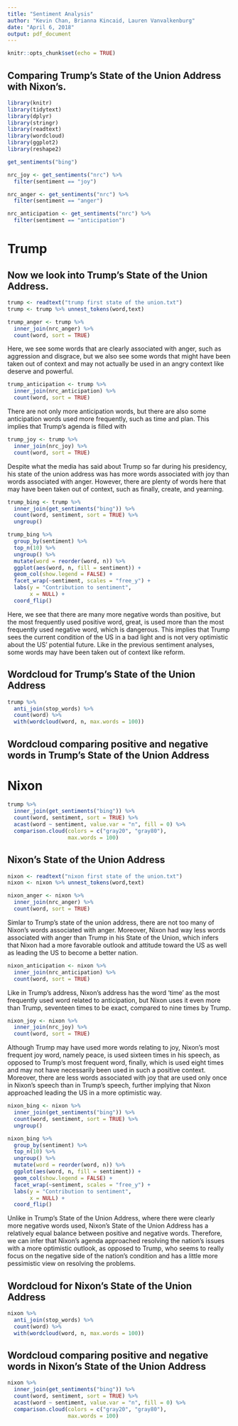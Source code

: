 ---
title: "Sentiment Analysis"
author: "Kevin Chan, Brianna Kincaid, Lauren Vanvalkenburg"
date: "April 6, 2018"
output: pdf_document
---

```{r setup, include=FALSE}
knitr::opts_chunk$set(echo = TRUE)
```

## Comparing Trump's State of the Union Address with Nixon's.

```{r}
library(knitr)
library(tidytext)
library(dplyr)
library(stringr)
library(readtext)
library(wordcloud)
library(ggplot2)
library(reshape2)

get_sentiments("bing")

nrc_joy <- get_sentiments("nrc") %>% 
  filter(sentiment == "joy")

nrc_anger <- get_sentiments("nrc") %>% 
  filter(sentiment == "anger")

nrc_anticipation <- get_sentiments("nrc") %>% 
  filter(sentiment == "anticipation")
```

# Trump

## Now we look into Trump's State of the Union Address.
```{r}
trump <- readtext("trump first state of the union.txt")
trump <- trump %>% unnest_tokens(word,text)

trump_anger <- trump %>% 
  inner_join(nrc_anger) %>%
  count(word, sort = TRUE)
```

Here, we see some words that are clearly associated with anger, such as aggression and disgrace, but we also see some words that might have been taken out of context and may not actually be used in an angry context like deserve and powerful.

```{r}
trump_anticipation <- trump %>% 
  inner_join(nrc_anticipation) %>%
  count(word, sort = TRUE)
```

There are not only more anticipation words, but there are also some anticipation words used more frequently, such as time and plan. This implies that Trump's agenda is filled with 

```{r}
trump_joy <- trump %>% 
  inner_join(nrc_joy) %>%
  count(word, sort = TRUE)
```

Despite what the media has said about Trump so far during his presidency, his state of the union address was has more words associated with joy than words associated with anger. However, there are plenty of words here that may have been taken out of context, such as finally, create, and yearning.

```{r}
trump_bing <- trump %>%
  inner_join(get_sentiments("bing")) %>%
  count(word, sentiment, sort = TRUE) %>%
  ungroup()

trump_bing %>%
  group_by(sentiment) %>%
  top_n(10) %>%
  ungroup() %>%
  mutate(word = reorder(word, n)) %>%
  ggplot(aes(word, n, fill = sentiment)) +
  geom_col(show.legend = FALSE) +
  facet_wrap(~sentiment, scales = "free_y") +
  labs(y = "Contribution to sentiment",
       x = NULL) +
  coord_flip()
```

Here, we see that there are many more negative words than positive, but the most frequently used positive word, great, is used more than the most frequently used negative word, which is dangerous. This implies that Trump sees the current condition of the US in a bad light and is not very optimistic about the US' potential future. Like in the previous sentiment analyses, some words may have been taken out of context like reform.


## Wordcloud for Trump's State of the Union Address

```{r}
trump %>%
  anti_join(stop_words) %>%
  count(word) %>%
  with(wordcloud(word, n, max.words = 100))
```

## Wordcloud comparing positive and negative words in Trump's State of the Union Address

# Nixon

```{r}
trump %>%
  inner_join(get_sentiments("bing")) %>%
  count(word, sentiment, sort = TRUE) %>%
  acast(word ~ sentiment, value.var = "n", fill = 0) %>%
  comparison.cloud(colors = c("gray20", "gray80"),
                   max.words = 100)
```

## Nixon's State of the Union Address

```{r}
nixon <- readtext("nixon first state of the union.txt")
nixon <- nixon %>% unnest_tokens(word,text)

nixon_anger <- nixon %>% 
  inner_join(nrc_anger) %>%
  count(word, sort = TRUE)
```

Simlar to Trump's state of the union address, there are not too many of Nixon's words associated with anger. Moreover, Nixon had way less words associated with anger than Trump in his State of the Union, which infers that Nixon had a more favorable outlook and attitude toward the US as well as leading the US to become a better nation.

```{r}
nixon_anticipation <- nixon %>% 
  inner_join(nrc_anticipation) %>%
  count(word, sort = TRUE)
```

Like in Trump's address, Nixon's address has the word 'time' as the most frequently used word related to anticipation, but Nixon uses it even more than Trump, seventeen times to be exact, compared to nine times by Trump.

```{r}
nixon_joy <- nixon %>% 
  inner_join(nrc_joy) %>%
  count(word, sort = TRUE)
```

Although Trump may have used more words relating to joy, Nixon's most frequent joy word, namely peace, is used sixteen times in his speech, as opposed to Trump's most frequent word, finally, which is used eight times and may not have necessarily been used in such a positive context. Moreover, there are less words associated with joy that are used only once in Nixon's speech than in Trump's speech, further implying that Nixon approached leading the US in a more optimistic way.

```{r}
nixon_bing <- nixon %>%
  inner_join(get_sentiments("bing")) %>%
  count(word, sentiment, sort = TRUE) %>%
  ungroup()

nixon_bing %>%
  group_by(sentiment) %>%
  top_n(10) %>%
  ungroup() %>%
  mutate(word = reorder(word, n)) %>%
  ggplot(aes(word, n, fill = sentiment)) +
  geom_col(show.legend = FALSE) +
  facet_wrap(~sentiment, scales = "free_y") +
  labs(y = "Contribution to sentiment",
       x = NULL) +
  coord_flip()
```

Unlike in Trump's State of the Union Address, where there were clearly more negative words used, Nixon's State of the Union Address has a relatively equal balance between positive and negative words. Therefore, we can infer that Nixon's agenda approached resolving the nation's issues with a more optimistic outlook, as opposed to Trump, who seems to really focus on the negative side of the nation's condition and has a little more pessimistic view on resolving the problems.

## Wordcloud for Nixon's State of the Union Address

```{r}
nixon %>%
  anti_join(stop_words) %>%
  count(word) %>%
  with(wordcloud(word, n, max.words = 100))
```

## Wordcloud comparing positive and negative words in Nixon's State of the Union Address

```{r}
nixon %>%
  inner_join(get_sentiments("bing")) %>%
  count(word, sentiment, sort = TRUE) %>%
  acast(word ~ sentiment, value.var = "n", fill = 0) %>%
  comparison.cloud(colors = c("gray20", "gray80"),
                   max.words = 100)
```